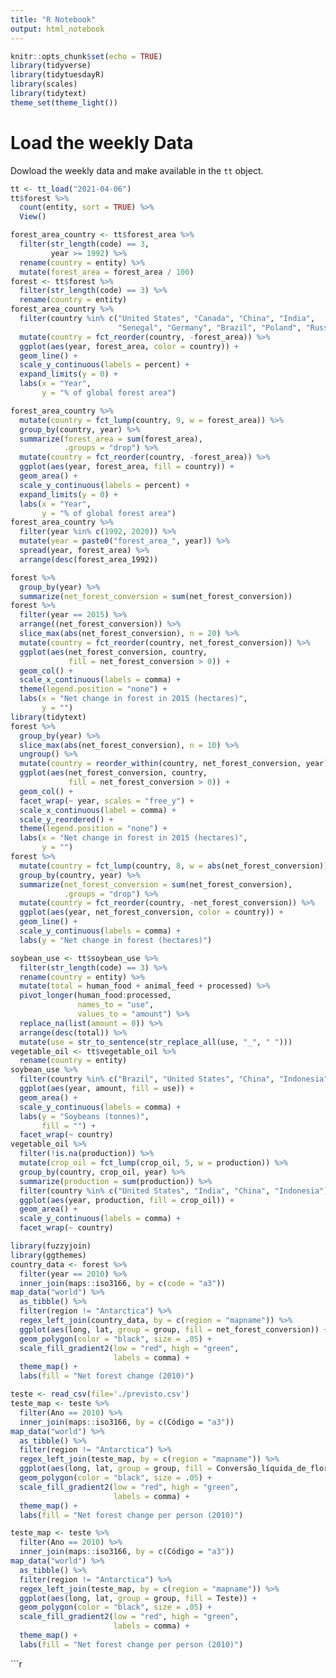 ```yaml
---
title: "R Notebook"
output: html_notebook
---
```

```r
knitr::opts_chunk$set(echo = TRUE)
library(tidyverse)
library(tidytuesdayR)
library(scales)
library(tidytext)
theme_set(theme_light())
```

# Load the weekly Data

Dowload the weekly data and make available in the `tt` object.

```r
tt <- tt_load("2021-04-06")
tt$forest %>%
  count(entity, sort = TRUE) %>%
  View()

forest_area_country <- tt$forest_area %>%
  filter(str_length(code) == 3,
         year >= 1992) %>%
  rename(country = entity) %>%
  mutate(forest_area = forest_area / 100)
forest <- tt$forest %>%
  filter(str_length(code) == 3) %>%
  rename(country = entity)
forest_area_country %>%
  filter(country %in% c("United States", "Canada", "China", "India",
                        "Senegal", "Germany", "Brazil", "Poland", "Russia")) %>%
  mutate(country = fct_reorder(country, -forest_area)) %>%
  ggplot(aes(year, forest_area, color = country)) +
  geom_line() +
  scale_y_continuous(labels = percent) +
  expand_limits(y = 0) +
  labs(x = "Year",
       y = "% of global forest area")
```



```r
forest_area_country %>%
  mutate(country = fct_lump(country, 9, w = forest_area)) %>%
  group_by(country, year) %>%
  summarize(forest_area = sum(forest_area),
            .groups = "drop") %>%
  mutate(country = fct_reorder(country, -forest_area)) %>%
  ggplot(aes(year, forest_area, fill = country)) +
  geom_area() +
  scale_y_continuous(labels = percent) +
  expand_limits(y = 0) +
  labs(x = "Year",
       y = "% of global forest area")
forest_area_country %>%
  filter(year %in% c(1992, 2020)) %>%
  mutate(year = paste0("forest_area_", year)) %>%
  spread(year, forest_area) %>%
  arrange(desc(forest_area_1992))
```
```r
forest %>%
  group_by(year) %>%
  summarize(net_forest_conversion = sum(net_forest_conversion))
forest %>%
  filter(year == 2015) %>%
  arrange((net_forest_conversion)) %>%
  slice_max(abs(net_forest_conversion), n = 20) %>%
  mutate(country = fct_reorder(country, net_forest_conversion)) %>%
  ggplot(aes(net_forest_conversion, country,
             fill = net_forest_conversion > 0)) +
  geom_col() +
  scale_x_continuous(labels = comma) +
  theme(legend.position = "none") +
  labs(x = "Net change in forest in 2015 (hectares)",
       y = "")
library(tidytext)
forest %>%
  group_by(year) %>%
  slice_max(abs(net_forest_conversion), n = 10) %>%
  ungroup() %>%
  mutate(country = reorder_within(country, net_forest_conversion, year)) %>%
  ggplot(aes(net_forest_conversion, country,
             fill = net_forest_conversion > 0)) +
  geom_col() +
  facet_wrap(~ year, scales = "free_y") +
  scale_x_continuous(label = comma) +
  scale_y_reordered() +
  theme(legend.position = "none") +
  labs(x = "Net change in forest in 2015 (hectares)",
       y = "")
forest %>%
  mutate(country = fct_lump(country, 8, w = abs(net_forest_conversion))) %>%
  group_by(country, year) %>%
  summarize(net_forest_conversion = sum(net_forest_conversion),
            .groups = "drop") %>%
  mutate(country = fct_reorder(country, -net_forest_conversion)) %>%
  ggplot(aes(year, net_forest_conversion, color = country)) +
  geom_line() +
  scale_y_continuous(labels = comma) +
  labs(y = "Net change in forest (hectares)")
```
```r
soybean_use <- tt$soybean_use %>%
  filter(str_length(code) == 3) %>%
  rename(country = entity) %>%
  mutate(total = human_food + animal_feed + processed) %>%
  pivot_longer(human_food:processed,
               names_to = "use",
               values_to = "amount") %>%
  replace_na(list(amount = 0)) %>%
  arrange(desc(total)) %>%
  mutate(use = str_to_sentence(str_replace_all(use, "_", " ")))
vegetable_oil <- tt$vegetable_oil %>%
  rename(country = entity)
soybean_use %>%
  filter(country %in% c("Brazil", "United States", "China", "Indonesia")) %>%
  ggplot(aes(year, amount, fill = use)) +
  geom_area() +
  scale_y_continuous(labels = comma) +
  labs(y = "Soybeans (tonnes)",
       fill = "") +
  facet_wrap(~ country)
vegetable_oil %>%
  filter(!is.na(production)) %>%
  mutate(crop_oil = fct_lump(crop_oil, 5, w = production)) %>%
  group_by(country, crop_oil, year) %>%
  summarize(production = sum(production)) %>%
  filter(country %in% c("United States", "India", "China", "Indonesia")) %>%
  ggplot(aes(year, production, fill = crop_oil)) +
  geom_area() +
  scale_y_continuous(labels = comma) +
  facet_wrap(~ country)
```

```r
library(fuzzyjoin)
library(ggthemes)
country_data <- forest %>%
  filter(year == 2010) %>%
  inner_join(maps::iso3166, by = c(code = "a3"))
map_data("world") %>%
  as_tibble() %>%
  filter(region != "Antarctica") %>%
  regex_left_join(country_data, by = c(region = "mapname")) %>%
  ggplot(aes(long, lat, group = group, fill = net_forest_conversion)) +
  geom_polygon(color = "black", size = .05) +
  scale_fill_gradient2(low = "red", high = "green",
                       labels = comma) +
  theme_map() +
  labs(fill = "Net forest change (2010)")
```

```r
teste <- read_csv(file='./previsto.csv')
teste_map <- teste %>%
  filter(Ano == 2010) %>%
  inner_join(maps::iso3166, by = c(Código = "a3"))
map_data("world") %>%
  as_tibble() %>%
  filter(region != "Antarctica") %>%
  regex_left_join(teste_map, by = c(region = "mapname")) %>%
  ggplot(aes(long, lat, group = group, fill = Conversão_líquida_de_floresta)) +
  geom_polygon(color = "black", size = .05) +
  scale_fill_gradient2(low = "red", high = "green",
                       labels = comma) +
  theme_map() +
  labs(fill = "Net forest change per person (2010)")
```


```r
teste_map <- teste %>%
  filter(Ano == 2010) %>%
  inner_join(maps::iso3166, by = c(Código = "a3"))
map_data("world") %>%
  as_tibble() %>%
  filter(region != "Antarctica") %>%
  regex_left_join(teste_map, by = c(region = "mapname")) %>%
  ggplot(aes(long, lat, group = group, fill = Teste)) +
  geom_polygon(color = "black", size = .05) +
  scale_fill_gradient2(low = "red", high = "green",
                       labels = comma) +
  theme_map() +
  labs(fill = "Net forest change per person (2010)")
```


```r
